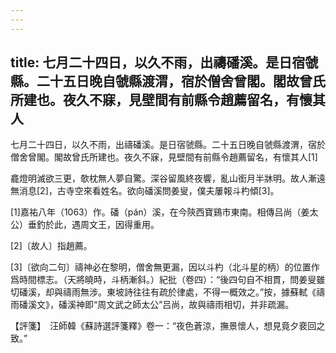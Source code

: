 ```yaml
---
---
---
```

title: 七月二十四日，以久不雨，出禱磻溪。是日宿虢縣。二十五日晚自虢縣渡渭，宿於僧舍曾閣。閣故曾氏所建也。夜久不寐，見壁間有前縣令趙薦留名，有懷其人
---



七月二十四日，以久不雨，出禱磻溪。是日宿虢縣。二十五日晚自虢縣渡渭，宿於僧舍曾閣。閣故曾氏所建也。夜久不寐，見壁間有前縣令趙薦留名，有懷其人[1]


龕燈明滅欲三更，欹枕無人夢自驚。深谷留風終夜響，亂山銜月半牀明。故人漸遠無消息[2]，古寺空來看姓名。欲向磻溪問姜叟，僕夫屢報斗杓傾[3]。

[1]嘉祐八年（1063）作。磻（pán）溪，在今陝西寶鷄市東南。相傳吕尚（姜太公）垂釣於此，遇周文王，因得重用。

[2]〔故人〕指趙薦。

[3]〔欲向二句〕禱神必在黎明，僧舍無更漏，因以斗杓（北斗星的柄）的位置作爲時間標志。（天將曉時，斗柄漸斜。）紀批（卷四）：“後四句自不相貫，問姜叟雖切磻溪，却與禱雨無涉。東坡詩往往有疏於律處，不得一概效之。”按，據蘇軾《禱雨磻溪文》，磻溪神即“周文武之師太公”吕尚，故與禱雨相切，并非疏漏。

【評箋】　汪師韓《蘇詩選評箋釋》卷一：“夜色蒼涼，撫景懷人，想見竟夕裵回之致。”